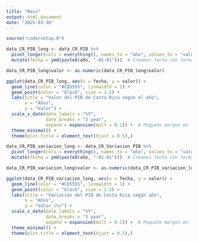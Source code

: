 ```yaml
---
title: "Main"
output: html_document
date: "2025-03-30"
---
```


```r
source("code/setup.R")
```

```r
data_CR_PIB_long <- data_CR_PIB %>% 
  pivot_longer(cols = everything(), names_to = "año", values_to = "valor") %>% 
  mutate(fecha = ymd(paste0(año, "-01-01")))  # Creamos fecha con formato AAAA-01-01

data_CR_PIB_long$valor <- as.numeric(data_CR_PIB_long$valor)

ggplot(data_CR_PIB_long, aes(x = fecha, y = valor)) +
  geom_line(color = "#CD5555", linewidth = 1) +
  geom_point(color = "black", size = 1.5) +
  labs(title = "Valor del PIB de Costa Rica según el año",
       x = "Años",
       y = "Valor") +
  scale_x_date(date_labels = "%Y", 
               date_breaks = "3 year",
               expand = expansion(mult = 0.1)) +  # Pequeño margen en los extremos
  theme_minimal() +
  theme(plot.title = element_text(hjust = 0.5),)
```

```r
data_CR_PIB_variacion_long <- data_CR_Variacion_PIB %>% 
  pivot_longer(cols = everything(), names_to = "año", values_to = "valor") %>% 
  mutate(fecha = ymd(paste0(año, "-01-01")))  # Creamos fecha con formato AAAA-01-01

data_CR_PIB_variacion_long$valor <- as.numeric(data_CR_PIB_variacion_long$valor)

ggplot(data_CR_PIB_variacion_long, aes(x = fecha, y = valor)) +
  geom_line(color = "#CD5555", linewidth = 1) +
  geom_point(color = "black", size = 1.5) +
  labs(title = "Variación del PIB de Costa Rica según año",
       x = "Años",
       y = "Valor (%)") +
  scale_x_date(date_labels = "%Y", 
               date_breaks = "3 year",
               expand = expansion(mult = 0.1)) +  # Pequeño margen en los extremos
  theme_minimal() +
  theme(plot.title = element_text(hjust = 0.5),)
```

